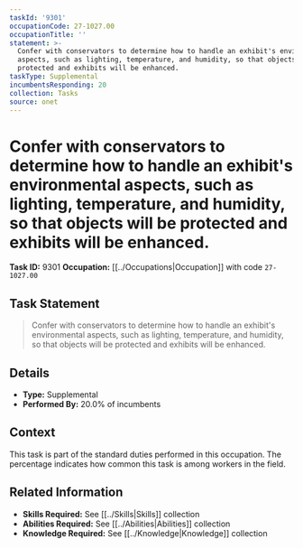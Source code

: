 ```yaml
---
taskId: '9301'
occupationCode: 27-1027.00
occupationTitle: ''
statement: >-
  Confer with conservators to determine how to handle an exhibit's environmental
  aspects, such as lighting, temperature, and humidity, so that objects will be
  protected and exhibits will be enhanced.
taskType: Supplemental
incumbentsResponding: 20
collection: Tasks
source: onet
---
```

# Confer with conservators to determine how to handle an exhibit's environmental aspects, such as lighting, temperature, and humidity, so that objects will be protected and exhibits will be enhanced.

**Task ID:** 9301
**Occupation:** [[../Occupations|Occupation]] with code `27-1027.00`

## Task Statement

> Confer with conservators to determine how to handle an exhibit's environmental aspects, such as lighting, temperature, and humidity, so that objects will be protected and exhibits will be enhanced.

## Details

- **Type:** Supplemental
- **Performed By:** 20.0% of incumbents

## Context

This task is part of the standard duties performed in this occupation. The percentage indicates how common this task is among workers in the field.

## Related Information

- **Skills Required:** See [[../Skills|Skills]] collection
- **Abilities Required:** See [[../Abilities|Abilities]] collection
- **Knowledge Required:** See [[../Knowledge|Knowledge]] collection
